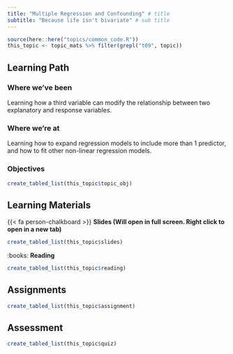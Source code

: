 ```yaml
---
title: "Multiple Regression and Confounding" # title 
subtitle: "Because life isn't bivariate" # sub title
---
```


```r
source(here::here("topics/common_code.R"))
this_topic <- topic_mats %>% filter(grepl("t09", topic))
```

## Learning Path

### Where we've been  
Learning how a third variable can modify the relationship between two explanatory and response variables. 


### Where we're at
Learning how to expand regression models to include more than 1 predictor, and how to fit other non-linear regression models. 



### Objectives

```r
create_tabled_list(this_topic$topic_obj)
```


## Learning Materials

{{< fa person-chalkboard >}}  **Slides (Will open in full screen. Right click to open in a new tab)**

```r
create_tabled_list(this_topic$slides)
```

:books:  **Reading** 

```r
create_tabled_list(this_topic$reading)
```


## Assignments

```r
create_tabled_list(this_topic$assignment)
```

## Assessment

```r
create_tabled_list(this_topic$quiz)
```
